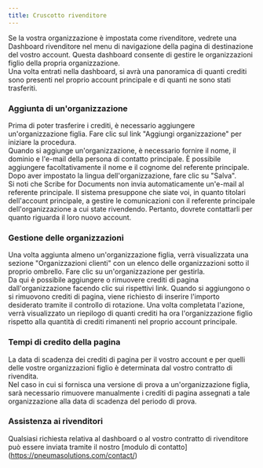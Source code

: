 ```yaml
---
title: Cruscotto rivenditore
---
```



Se la vostra organizzazione è impostata come rivenditore, vedrete una Dashboard rivenditore nel menu di navigazione della pagina di destinazione del vostro account. Questa dashboard consente di gestire le organizzazioni figlio della propria organizzazione.  
Una volta entrati nella dashboard, si avrà una panoramica di quanti crediti sono presenti nel proprio account principale e di quanti ne sono stati trasferiti.

### Aggiunta di un'organizzazione

Prima di poter trasferire i crediti, è necessario aggiungere un'organizzazione figlia. Fare clic sul link "Aggiungi organizzazione" per iniziare la procedura.  
Quando si aggiunge un'organizzazione, è necessario fornire il nome, il dominio e l'e-mail della persona di contatto principale. È possibile aggiungere facoltativamente il nome e il cognome del referente principale. Dopo aver impostato la lingua dell'organizzazione, fare clic su "Salva".  
Si noti che Scribe for Documents non invia automaticamente un'e-mail al referente principale. Il sistema presuppone che siate voi, in quanto titolari dell'account principale, a gestire le comunicazioni con il referente principale dell'organizzazione a cui state rivendendo. Pertanto, dovrete contattarli per quanto riguarda il loro nuovo account.

### Gestione delle organizzazioni

Una volta aggiunta almeno un'organizzazione figlia, verrà visualizzata una sezione "Organizzazioni clienti" con un elenco delle organizzazioni sotto il proprio ombrello. Fare clic su un'organizzazione per gestirla.   
Da qui è possibile aggiungere o rimuovere crediti di pagina dall'organizzazione facendo clic sui rispettivi link. Quando si aggiungono o si rimuovono crediti di pagina, viene richiesto di inserire l'importo desiderato tramite il controllo di rotazione. Una volta completata l'azione, verrà visualizzato un riepilogo di quanti crediti ha ora l'organizzazione figlio rispetto alla quantità di crediti rimanenti nel proprio account principale.  

### Tempi di credito della pagina

La data di scadenza dei crediti di pagina per il vostro account e per quelli delle vostre organizzazioni figlio è determinata dal vostro contratto di rivendita.  
Nel caso in cui si fornisca una versione di prova a un'organizzazione figlia, sarà necessario rimuovere manualmente i crediti di pagina assegnati a tale organizzazione alla data di scadenza del periodo di prova.

### Assistenza ai rivenditori

Qualsiasi richiesta relativa al dashboard o al vostro contratto di rivenditore può essere inviata tramite il nostro [modulo di contatto] (https://pneumasolutions.com/contact/)